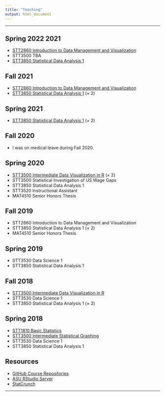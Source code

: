 ```yaml
---
title: "Teaching"
output: html_document
---
```


<hr>

## Spring 2022 2021

* [STT2860 Introduction to Data Management and Visualization](TBA)
* STT3500 TBA
* [STT3850 Statistical Data Analysis 1](TBA)

## Fall 2021

* [STT2860 Introduction to Data Management and Visualization](https://stat-jet-asu.github.io/IntroDataManagementVis/)
* [STT3850 Statistical Data Analysis 1](https://stat-jet-asu.github.io/StatisticalDataAnalysis1/) (&times; 2)

## Spring 2021

* [STT3850 Statistical Data Analysis 1](https://stat-jet-asu.github.io/StatisticalDataAnalysis1/) (&times; 2)

## Fall 2020

* I was on medical leave during Fall 2020.

## Spring 2020

* [STT3500 Intermediate Data Visualization in R](https://github.com/STAT-JET-ASU/IntermediateDataVisR/blob/master/README.md) (&times; 2)
* STT3500 Statistical Investigation of US Wage Gaps
* STT3850 Statistical Data Analysis 1
* STT3520 Instructional Assistant
* MAT4510 Senior Honors Thesis

## Fall 2019

* STT2860 Introduction to Data Management and Visualization
* STT3850 Statistical Data Analysis 1 (&times; 2)
* MAT4510 Senior Honors Thesis

## Spring 2019

* STT3530 Data Science 1
* STT3850 Statistical Data Analysis 1

## Fall 2018

* [STT3500 Intermediate Data Visualization in R](https://github.com/STAT-JET-ASU/IntermediateDataVisR/blob/master/README.md)
* STT3530 Data Science 1 
* STT3850 Statistical Data Analysis 1 (&times; 2)

## Spring 2018

* [STT1810 Basic Statistics](https://github.com/STAT-JET-ASU/BasicStatistics)
* [STT3500 Intermediate Statistical Graphing](https://github.com/STAT-JET-ASU/IntermediateDataVisR/blob/master/README.md)
* STT3530 Data Science 1
* STT3850 Statistical Data Analysis 1

## Resources

* [GitHub Course Repositories](https://github.com/STAT-JET-ASU)
* [ASU RStudio Server](https://mathr.math.appstate.edu)
* [StatCrunch](https://www.statcrunch.com/)

<hr>